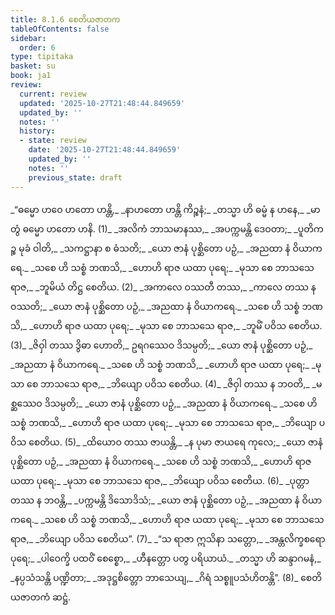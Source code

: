 ```yaml
---
title: 8.1.6 စေတိယဇာတက
tableOfContents: false
sidebar:
  order: 6
type: tipitaka
basket: su
book: ja1
review:
  current: review
  updated: '2025-10-27T21:48:44.849659'
  updated_by: ''
  notes: ''
  history:
  - state: review
    date: '2025-10-27T21:48:44.849659'
    updated_by: ''
    notes: ''
    previous_state: draft
---
```



<ReviewStatus review={frontmatter.review} showDetails={true} />

<HypothesisAnnotation frontmatter={frontmatter} />

<DynamicBreadcrumb />

<Division number="45" book="ja1" e="ch" v="22" p="180">

<Paragraph number="1722" type="verses" book="ja1">
_“ဓမ္မော ဟဝေ ဟတော ဟန္တိ,_  
_နာဟတော ဟန္တိ ကိဉ္စနံ;_  
_တသ္မာ ဟိ ဓမ္မံ န ဟနေ,_  
_မာ တွံ ဓမ္မော ဟတော ဟနိ. (1)_  

</Paragraph>

</Division>
<Division number="46" book="ja1" e="ch" v="22" p="181">

<Paragraph number="1723" type="verses" book="ja1">
_အလိကံ ဘာသမာနဿ,_  
_အပက္ကမန္တိ ဒေဝတာ;_  
_ပူတိကဉ္စ မုခံ ဝါတိ,_  
_သကဋ္ဌာနာ စ ဓံသတိ;_  
_ယော ဇာနံ ပုစ္ဆိတော ပဉှံ,_  
_အညထာ နံ ဝိယာကရေ._  

</Paragraph>

</Division>
<Division number="47" book="ja1" e="ch" v="22" p="181">

<Paragraph number="1724" type="verses" book="ja1">
_သစေ ဟိ သစ္စံ ဘဏသိ,_  
_ဟောဟိ ရာဇ ယထာ ပုရေ;_  
_မုသာ စေ ဘာသသေ ရာဇ,_  
_ဘူမိယံ တိဋ္ဌ စေတိယ. (2)_  

</Paragraph>

</Division>
<Division number="48" book="ja1" e="ch" v="22" p="181">

<Paragraph number="1725" type="verses" book="ja1">
_အကာလေ ဝဿတီ တဿ,_  
_ကာလေ တဿ န ဝဿတိ;_  
_ယော ဇာနံ ပုစ္ဆိတော ပဉှံ,_  
_အညထာ နံ ဝိယာကရေ._  

</Paragraph>

</Division>
<Division number="49" book="ja1" e="ch" v="22" p="181">

<Paragraph number="1726" type="verses" book="ja1">
_သစေ ဟိ သစ္စံ ဘဏသိ,_  
_ဟောဟိ ရာဇ ယထာ ပုရေ;_  
_မုသာ စေ ဘာသသေ ရာဇ,_  
_ဘူမိံ ပဝိသ စေတိယ. (3)_  

</Paragraph>

</Division>
<Division number="50" book="ja1" e="ch" v="22" p="181">

<Paragraph number="1727" type="verses" book="ja1">
_ဇိဝှါ တဿ ဒွိဓာ ဟောတိ,_  
ဥရဂဿေဝ ဒိသမ္ပတိ;_  
_ယော ဇာနံ ပုစ္ဆိတော ပဉှံ,_  
_အညထာ နံ ဝိယာကရေ._  

</Paragraph>

</Division>
<Division number="51" book="ja1" e="ch" v="22" p="181">

<Paragraph number="1728" type="verses" book="ja1">
_သစေ ဟိ သစ္စံ ဘဏသိ,_  
_ဟောဟိ ရာဇ ယထာ ပုရေ;_  
_မုသာ စေ ဘာသသေ ရာဇ,_  
_ဘိယျော ပဝိသ စေတိယ. (4)_  

</Paragraph>

</Division>
<Division number="52" book="ja1" e="ch" v="22" p="181">

<Paragraph number="1729" type="verses" book="ja1">
_ဇိဝှါ တဿ န ဘဝတိ,_  
_မစ္ဆဿေဝ ဒိသမ္ပတိ;_  
_ယော ဇာနံ ပုစ္ဆိတော ပဉှံ,_  
_အညထာ နံ ဝိယာကရေ._  

</Paragraph>

</Division>
<Division number="53" book="ja1" e="ch" v="22" p="181">

<Paragraph number="1730" type="verses" book="ja1">
_သစေ ဟိ သစ္စံ ဘဏသိ,_  
_ဟောဟိ ရာဇ ယထာ ပုရေ;_  
_မုသာ စေ ဘာသသေ ရာဇ,_  
_ဘိယျော ပဝိသ စေတိယ. (5)_  

</Paragraph>

</Division>
<Division number="54" book="ja1" e="ch" v="22" p="181">

<Paragraph number="1731" type="verses" book="ja1">
_ထိယောဝ တဿ ဇာယန္တိ,_  
_န ပုမာ ဇာယရေ ကုလေ;_  
_ယော ဇာနံ ပုစ္ဆိတော ပဉှံ,_  
_အညထာ နံ ဝိယာကရေ._  

</Paragraph>

</Division>
<Division number="55" book="ja1" e="ch" v="22" p="181">

<Paragraph number="1732" type="verses" book="ja1">
_သစေ ဟိ သစ္စံ ဘဏသိ,_  
_ဟောဟိ ရာဇ ယထာ ပုရေ;_  
_မုသာ စေ ဘာသသေ ရာဇ,_  
_ဘိယျော ပဝိသ စေတိယ. (6)_  

</Paragraph>

</Division>
<Division number="56" book="ja1" e="ch" v="22" p="181">

<Paragraph number="1733" type="verses" book="ja1">
_ပုတ္တာ တဿ န ဘဝန္တိ,_  
_ပက္ကမန္တိ ဒိသောဒိသံ;_  
_ယော ဇာနံ ပုစ္ဆိတော ပဉှံ,_  
_အညထာ နံ ဝိယာကရေ._  

</Paragraph>

</Division>
<Division number="57" book="ja1" e="ch" v="22" p="162">

<Paragraph number="1734" type="verses" book="ja1">
_သစေ ဟိ သစ္စံ ဘဏသိ,_  
_ဟောဟိ ရာဇ ယထာ ပုရေ;_  
_မုသာ စေ ဘာသသေ ရာဇ,_  
_ဘိယျော ပဝိသ စေတိယ”. (7)_  

</Paragraph>

</Division>
<Division number="58" book="ja1" e="ch" v="22" p="193">

<Paragraph number="1735" type="verses" book="ja1">
_“သ ရာဇာ ဣသိနာ သတ္တော,_  
_အန္တလိက္ခစရော ပုရေ;_  
_ပါဝေက္ခိ ပထဝိံ စေစ္စော,_  
_ဟီနတ္တော ပတွ ပရိယာယံ._  

</Paragraph>

</Division>
<Division number="59" book="ja1" e="ch" v="22" p="182">

<Paragraph number="1736" type="verses" book="ja1">
_တသ္မာ ဟိ ဆန္ဒာဂမနံ,_  
_နပ္ပသံသန္တိ ပဏ္ဍိတာ;_  
_အဒုဋ္ဌစိတ္တော ဘာသေယျ,_  
_ဂိရံ သစ္စူပသံဟိတန္တိ”. (8)_  


</Paragraph>
</Division>

<Paragraph number="1737" type="center" book="ja1">
စေတိယဇာတကံ ဆဋ္ဌံ.
</Paragraph>